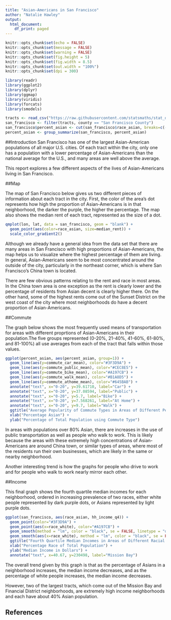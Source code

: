 ---
title: "Asian-Americans in San Francisco"
author: "Natalie Hawley"
output:
  html_document:
    df_print: paged
---

```{r setup, include=FALSE, message=FALSE, warning=FALSE}
knitr::opts_chunk$set(echo = FALSE)
knitr::opts_chunk$set(message = FALSE)
knitr::opts_chunk$set(warning = FALSE)
knitr::opts_chunk$set(fig.height = 5)
knitr::opts_chunk$set(fig.width = 8.5)
knitr::opts_chunk$set(out.width = "100%")
knitr::opts_chunk$set(dpi = 300)

library(readr)
library(ggplot2)
library(dplyr)
library(ggmap)
library(viridis)
library(forcats)
library(smodels)
```

```{r}
tracts <- read_csv("https://raw.githubusercontent.com/statsmaths/stat_data/gh-pages/acs_tract_data_2016.csv.gz")
san_francisco <- filter(tracts, county == "San Francisco County")
san_francisco$percent_asian <- cut(san_francisco$race_asian, breaks=c(-Inf, 20, 40, 60, 80, Inf), labels=c("0-20","21-40","41-60","61-80","81-100"))
percent_asian <- group_summarize(san_francisco, percent_asian)
```

##Introduction
San Francisco has one of the largest Asian-American populations of all major U.S. cities. Of each tract within the city, only one has a population with a lower percentage of Asian-Americans than the national average for the U.S., and many areas are well above the average.

This report explores a few different aspects of the lives of Asian-Americans living in San Francisco.

##Map

The map of San Francisco below gives us two different pieces of information about each tract in the city. First, the color of the area's dot represents how high the proportion of Asian-Americans is in that neighborhood, the darker the purple, the higher the percentage. The map also shows the median rent of each tract, represented as the size of a dot.

```{r}
qmplot(lon, lat, data = san_francisco, geom = "blank") +
  geom_point(aes(color=race_asian, size=median_rent)) +
  scale_color_gradient2()
```

Although we already have a general idea from the data set that there are many areas in San Francisco with high proportions of Asian-Americans, the map helps us to visualize where the highest percentage of them are living. In general, Asian-Americans seem to be most concentrated around the outside of the city, particularly in the northeast corner, which is where San Francisco's China town is located.

There are few obvious patterns relating to the rent and race in most areas. In the China town area is one exception as the rent is clearly lower and the percentage of residents from Asian decent is clearly higher there. On the other hand, some of the highest rents come out of the Sunset District on the west coast of the city where most neighborhoods do have a decent proportion of Asian-Americans.

##Commute

The graph below shows the most frequently used means of transportation for areas with different proprtions of Asian-Americans in their population.The five groups represented (0-20%, 21-40%, 41-60%, 61-80%, and 81-100%) all use averages from each of the tract that falls within those values.

```{r}
ggplot(percent_asian, aes(percent_asian, group=1)) +
  geom_line(aes(y=commute_car_mean), color="#3F3D9A") +
  geom_line(aes(y=commute_public_mean), color="#CEC8E5") +
  geom_line(aes(y=commute_bike_mean), color="#A197CB") +
  geom_line(aes(y=commute_walk_mean), color="#B1A8D5") +
  geom_line(aes(y=commute_athome_mean), color="#645BAB") +
  annotate("text", x="0-20", y=39.61710, label="Car") +
  annotate("text", x="0-20", y=37.08594, label="Public") +
  annotate("text", x="0-20", y=5.7, label="Bike") +
  annotate("text", x="0-20", y=7.568261, label="At Home") +
  annotate("text", x="0-20", y=9.7, label="Walk") +
  ggtitle("Average Popularity of Commute Types in Areas of Different Percentages of Asians") +
  xlab("Percentage Asian") +
  ylab("Percentage of Total Population using Commute Type")
```

In areas with populations over 80% Asian, there are increases in the use of public transportation as well as people who walk to work. This is likely because the areas with these extremely high concentrations of Asian-Americans are around China town, or similar types of areas, where most of the residents run their own businesses, which are likely in the same or nearby neighborhood.

Another interesting trend is how the graphs for people who drive to work and for people who walk to work nearly mirror each other.

##Income

This final graph shows the fourth quartile median incomes for each neighborhood, ordered in increasing prevalence of two races, either white people represented by dark purple dots, or Asians represented by light purple dots.

```{r}
ggplot(san_francisco, aes(race_asian, hh_income_q4)) +
  geom_point(color="#3F3D9A") +
  geom_point(aes(x=race_white), color="#A197CB") +
  geom_smooth(method = "lm", color = "black", se = FALSE, linetype = "dashed", size = 0.5) +
  geom_smooth(aes(x=race_white), method = "lm", color = "black", se = FALSE, linetype = "dashed", size = 0.5) +
  ggtitle("Fourth Quartile Median Incomes in Areas of Different Racial Concentrations") +
  xlab("Percentage Race of Total Population") +
  ylab("Median Income in Dollars") +
  annotate("text", x=40.67, y=230498, label="Mission Bay")
```

The overall trend given by this graph is that as the percentage of Asians in a neighborhood increases, the median income decreases, and as the percentage of white people increases, the median income decreases.

However, two of the largest tracts, which come out of the Mission Bay and Financial District neighborhoods, are extremely high income neighborhoods and each have about 40% Asian population.

## References

